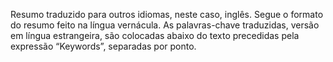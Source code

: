 Resumo traduzido para outros idiomas, neste caso, inglês. Segue o formato do resumo feito na língua vernácula. As palavras-chave traduzidas, versão em língua estrangeira, são colocadas abaixo do texto precedidas pela expressão “Keywords”, separadas por ponto.
